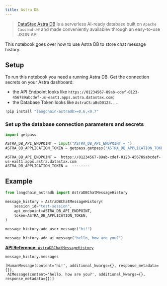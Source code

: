 ```yaml
---
title: Astra DB
---
```


> [DataStax Astra DB](https://docs.datastax.com/en/astra-db-serverless/index.html) is a serverless
> AI-ready database built on `Apache Cassandra®` and made conveniently availablev
> through an easy-to-use JSON API.

This notebook goes over how to use Astra DB to store chat message history.

## Setup

To run this notebook you need a running Astra DB. Get the connection secrets on your Astra dashboard:

- the API Endpoint looks like `https://01234567-89ab-cdef-0123-456789abcdef-us-east1.apps.astra.datastax.com`;
- the Database Token looks like `AstraCS:aBcD0123...`.

```python
!pip install "langchain-astradb>=0.6,<0.7"
```

### Set up the database connection parameters and secrets

```python
import getpass

ASTRA_DB_API_ENDPOINT = input("ASTRA_DB_API_ENDPOINT = ")
ASTRA_DB_APPLICATION_TOKEN = getpass.getpass("ASTRA_DB_APPLICATION_TOKEN = ")
```

```output
ASTRA_DB_API_ENDPOINT =  https://01234567-89ab-cdef-0123-456789abcdef-us-east1.apps.astra.datastax.com
ASTRA_DB_APPLICATION_TOKEN =  ········
```

## Example

```python
from langchain_astradb import AstraDBChatMessageHistory

message_history = AstraDBChatMessageHistory(
    session_id="test-session",
    api_endpoint=ASTRA_DB_API_ENDPOINT,
    token=ASTRA_DB_APPLICATION_TOKEN,
)

message_history.add_user_message("hi!")

message_history.add_ai_message("hello, how are you?")
```

[**API Reference:** `AstraDBChatMessageHistory`](https://python.langchain.com/api_reference/astradb/chat_message_histories/langchain_astradb.chat_message_histories.AstraDBChatMessageHistory.html#langchain_astradb.chat_message_histories.AstraDBChatMessageHistory)

```python
message_history.messages
```

```output
[HumanMessage(content='hi!', additional_kwargs={}, response_metadata={}),
 AIMessage(content='hello, how are you?', additional_kwargs={}, response_metadata={})]
```

